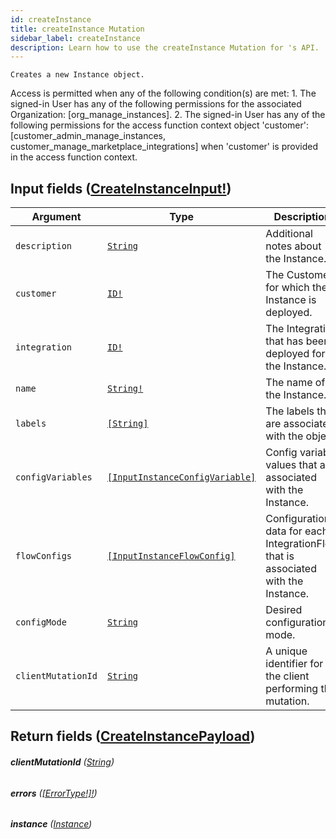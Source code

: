 ```yaml
---
id: createInstance
title: createInstance Mutation
sidebar_label: createInstance
description: Learn how to use the createInstance Mutation for 's API.
---
```


    Creates a new Instance object.

Access is permitted when any of the following condition(s) are met: 1. The signed-in User has any of the following permissions for the associated Organization: [org_manage_instances]. 2. The signed-in User has any of the following permissions for the access function context object 'customer': [customer_admin_manage_instances, customer_manage_marketplace_integrations] when 'customer' is provided in the access function context.

## Input fields ([CreateInstanceInput!](api/schema/input_object/CreateInstanceInput.mdx))

| Argument           | Type                                                                                       | Description                                                                       |
| ------------------ | ------------------------------------------------------------------------------------------ | --------------------------------------------------------------------------------- |
| `description`      | [`String`](api/schema/scalar/String.mdx)                                                   | Additional notes about the Instance.                                              |
| `customer`         | [`ID!`](api/schema/scalar/ID.mdx)                                                          | The Customer for which the Instance is deployed.                                  |
| `integration`      | [`ID!`](api/schema/scalar/ID.mdx)                                                          | The Integration that has been deployed for the Instance.                          |
| `name`             | [`String!`](api/schema/scalar/String.mdx)                                                  | The name of the Instance.                                                         |
| `labels`           | [`[String]`](api/schema/scalar/String.mdx)                                                 | The labels that are associated with the object.                                   |
| `configVariables`  | [`[InputInstanceConfigVariable]`](api/schema/input_object/InputInstanceConfigVariable.mdx) | Config variable values that are associated with the Instance.                     |
| `flowConfigs`      | [`[InputInstanceFlowConfig]`](api/schema/input_object/InputInstanceFlowConfig.mdx)         | Configuration data for each IntegrationFlow that is associated with the Instance. |
| `configMode`       | [`String`](api/schema/scalar/String.mdx)                                                   | Desired configuration mode.                                                       |
| `clientMutationId` | [`String`](api/schema/scalar/String.mdx)                                                   | A unique identifier for the client performing the mutation.                       |

## Return fields ([CreateInstancePayload](api/schema/object/CreateInstancePayload.mdx))

###### <b>clientMutationId</b> ([String](api/schema/scalar/String.mdx))

###### <b>errors</b> ([[ErrorType!]!](api/schema/object/ErrorType.mdx))

###### <b>instance</b> ([Instance](api/schema/object/Instance.mdx))
